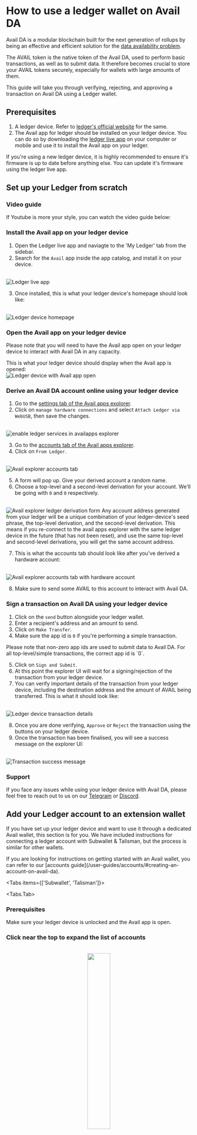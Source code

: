 
# How to use a ledger wallet on Avail DA

Avail DA is a modular blockchain built for the next generation of rollups by being an effective and efficient
solution for the [data availability problem](https://blog.availproject.org/data-availability-what-is-it/).

The AVAIL token is the native token of the Avail DA, used to perform basic transactions, as well as to submit data.
It therefore becomes crucial to store your AVAIL tokens securely, especially for wallets with large amounts of them.

This guide will take you through verifying, rejecting, and approving a transaction on Avail DA using a Ledger wallet.

## Prerequisites

1. A ledger device. Refer to [ledger's official website](https://www.ledger.com/) for the same.
2. The Avail app for ledger should be installed on your ledger device. You can do so by downloading the
[ledger live app](https://www.ledger.com/ledger-live) on your computer or mobile and use it to install the Avail app on your ledger.

<Callout type="warning">
If you're using a new ledger device, it is highly recommended to ensure it's firmware is up to date before anything else.
You can update it's firmware using the ledger live app.
</Callout>

## Set up your Ledger from scratch


### Video guide

If Youtube is more your style, you can watch the video guide below:
<br/>

<YouTube id="K-mCPqTw0yU"/>

### Install the Avail app on your ledger device

1. Open the Ledger live app and naviagte to the 'My Ledger' tab from the sidebar.
2. Search for the `Avail` app inside the app catalog, and install it on your device.
<br/>
<img src="/img/ledger-avail/ledger-avail-1.png" alt="Ledger live app"/>

3. Once installed, this is what your ledger device's homepage should look like:
<br/>
<img src="/img/ledger-avail/ledger-avail-2.jpeg" alt="Ledger device homepage"/>

### Open the Avail app on your ledger device

<Callout type="info">
Please note that you will need to have the Avail app open on your ledger device to interact with Avail DA in any capacity.
</Callout>

This is what your ledger device should display when the Avail app is opened:
<br/>
<img src="/img/ledger-avail/ledger-avail-3.png" alt="Ledger device with Avail app open"/>

### Derive an Avail DA account online using your ledger device

1. Go to the [settings tab of the Avail apps explorer](https://explorer.availproject.org/#/settings).
2. Click on `manage hardware connections` and select `Attach Ledger via WebUSB`, then save the changes.

<br/>
<img src="/img/ledger-avail/ledger-1.png" alt="enable ledger services in availapps explorer"/>

3. Go to the [accounts tab of the Avail apps explorer](https://explorer.availproject.org/#/accounts).
4. Click on `From Ledger`.

<br/>
<img src="/img/ledger-avail/ledger-avail-4.png" alt="Avail explorer accounts tab"/>

5. A form will pop up. Give your derived account a random name.
6. Choose a top-level and a second-level derivation for your account. We'll be going with `0` and `0` respectively.
<br/>
<img src="/img/ledger-avail/ledger-avail-5.png" alt="Avail explorer ledger derivation form"/>

<Callout type="info">
Any account address generated from your ledger will be a unique combination of your ledger-device's
seed phrase, the top-level derivation, and the second-level derivation.
This means if you re-connect to the avail apps explorer with the same ledger device in the future (that has not been reset), and use
the same top-level and second-level derivations, you will get the same account address.
</Callout> 

7. This is what the accounts tab should look like after you've derived a hardware account:
<br/>
<img src="/img/ledger-avail/ledger-avail-6.png" alt="Avail explorer accounts tab with hardware account"/>

8. Make sure to send some AVAIL to this account to interact with Avail DA.

### Sign a transaction on Avail DA using your ledger device

1. Click on the `send` button alongside your ledger wallet.
2. Enter a recipient's address and an amount to send.
3. Click on `Make Transfer`.
4. Make sure the app id is `0` if you're performing a simple transaction.

<Callout type="info">
Please note that non-zero app ids are used to submit data to Avail DA.
For all top-level/simple transactions, the correct app id is `0`.
</Callout>

5. Click on `Sign and Submit`.
6. At this point the explorer UI will wait for a signing/rejection of the transaction from your ledger device.
7. You can verify important details of the transaction from your ledger device, including the destination address and the amount of AVAIL being transferred.
This is what it should look like:
<br/>
<img src="/img/ledger-avail/ledger-avail-7.png" alt="Ledger device transaction details"/>

8. Once you are done verifying, `Approve` or `Reject` the transaction using the buttons on your ledger device.
9. Once the transaction has been finalised, you will see a success message on the explorer UI:
<br/>
<img src="/img/ledger-avail/ledger-avail-8.png" alt="Transaction success message"/>

### Support
If you face any issues while using your ledger device with Avail DA, please feel free to reach out to us on our [Telegram](https://t.me/AvailCommunity) or [Discord](https://discord.gg/AvailProject).


## Add your Ledger account to an extension wallet

If you have set up your ledger device and want to use it through a dedicated Avail wallet, this section is for you.
We have included instructions for connecting a ledger account with Subwallet & Talisman, but the process is similar for other wallets.

<Callout type="info">
If you are looking for instructions on getting started with an Avail wallet, you can refer to our [accounts guide](/user-guides/accounts/#creating-an-account-on-avail-da).
</Callout>

<Tabs items={['Subwallet', 'Talisman']}>

<Tabs.Tab>

<Steps>

### Prerequisites

Make sure your ledger device is unlocked and the Avail app is open.

### Click near the top to expand the list of accounts

<br/>
<div align="center">
<img src="/img/ledger-subwallet/ledger-subwallet-1.png" align="center" width="35%" /> 
</div>

### Click on `Attach account`

<br/>
<div align="center">
<img src="/img/ledger-subwallet/ledger-subwallet-2.png" align="center" width="35%" /> 
</div>

### Select the `Connect a ledger device` option

<br/>
<div align="center">
<img src="/img/ledger-subwallet/ledger-subwallet-3.png" align="center" width="35%" /> 
</div>

### Search for the `Avail` app and click on `Connect`

<br/>
<div align="center">
<img src="/img/ledger-subwallet/ledger-subwallet-4.png" align="center" width="35%" /> 
</div>

### You can now select as many or as few of your ledger accounts to your Subwallet extension wallet

<br/>
<div align="center">
<img src="/img/ledger-subwallet/ledger-subwallet-5.png" align="center" width="35%" /> 
</div>

### Click on `Connect Ledger device` to finally import your selected accounts

<br/>
<div align="center">
<img src="/img/ledger-subwallet/ledger-subwallet-6.png" align="center" width="35%" /> 
</div>

</Steps>
</Tabs.Tab>

<Tabs.Tab>

<Steps>

### Prerequisites

Make sure your ledger device is unlocked and the Avail app is open.

### CLick on the `+` sign next to the accounts tab

<br/>
<div align="center">
<img src="/img/ledger-talisman/ledger-talisman-1.png" align="center" /> 
</div>

### Click on the `Connect` tab and then on `Connect Ledger`

<br/>
<div align="center">
<img src="/img/ledger-talisman/ledger-talisman-2.png" align="center" /> 
</div>

### Select the `Polkadot` option

<br/>
<div align="center">
<img src="/img/ledger-talisman/ledger-talisman-3.png" align="center" /> 
</div>

### Search for the `Avail` app and click on `Connect`

<br/>
<div align="center">
<img src="/img/ledger-talisman/ledger-talisman-4.png" align="center" /> 
</div>

<Callout type="info">
**MAKE SURE YOUR LEDGER DEVICE IS OPEN THROUGHOUT THE PROCESS**
</Callout>

### You can now select as many or as few of your ledger accounts to your Talisman extension wallet

<br/>
<div align="center">
<img src="/img/ledger-talisman/ledger-talisman-5.png" align="center" /> 
</div>

### Click on `Continue` to finally import your selected accounts

<br/>
<div align="center">
<img src="/img/ledger-talisman/ledger-talisman-6.png" align="center" /> 
</div>

</Steps>
</Tabs.Tab>

</Tabs>



